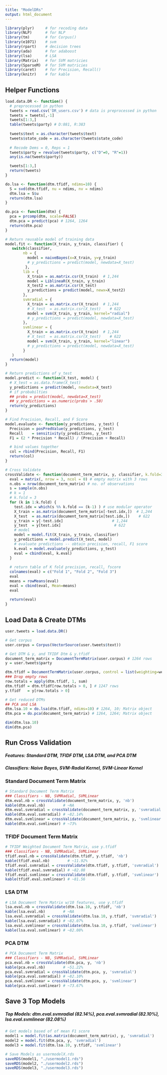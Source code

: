 ```yaml
---
title: "ModelDRs"
output: html_document
---
```

```r
library(plyr)     # for recoding data
library(NLP)      # for NLP
library(tm)       # for Corpus()
library(e1071)    # svm
library(rpart)    # decision trees
library(ada)      # for adaboost
library(lsa)      # LSA
library(Matrix)   # for SVM matricies
library(SparseM)  # for SVM matricies
library(caret)    # for Precision, Recall()
library(knitr)    # for kable
```

## Helper Functions
```r
load.data.DR <- function() {
  # preprocessed in python
  tweets = read.csv('DR_users.csv') # data is preprocessed in python
  tweets = tweets[,-1]
  tweets[1:3,]
  table(tweets$party) # D:881, R:383
  
  tweets$text = as.character(tweets$text)
  tweets$state_code = as.character(tweets$state_code)
  
  # Recode Dems = 0, Reps = 1
  tweets$party = revalue(tweets$party, c("D"=0, "R"=1))
  any(is.na(tweets$party))

  tweets[1:3,]
  return(tweets)
}

do.lsa <- function(dtm.tfidf, ndims=10) {
  S = svd(dtm.tfidf, nu = ndims, nv = ndims)
  dtm.lsa = S$u
  return(dtm.lsa)
}

do.pca <- function(dtm) {
  pca = prcomp(dtm, scale=FALSE)
  dtm.pca = predict(pca) # 1264, 1264
  return(dtm.pca)
}

# Return reusable model of training data
model.fit <- function(X_train, y_train, classifier) {
   switch(classifier, 
        nb = {
          model = naiveBayes(x=X_train, y=y_train)
          # y_predictions = predict(model, newdata=X_test)
         },
        lib = {
          X_train = as.matrix.csr(X_train)  # 1,244
          model = LiblineaR(X_train, y_train)
          X_test2 = as.matrix.csr(X_test)
          y_predictions = predict(model, newx=X_test2)
        },
        svmradial = {
          X_train = as.matrix.csr(X_train)  # 1,244
          # X_test  = as.matrix.csr(X_test)    # 622
          model = svm(X_train, y_train, kernel="radial")
          # y_predictions = predict(model, newdata=X_test)
        },
        svmlinear = {
          X_train = as.matrix.csr(X_train)  # 1,244
          # X_test  = as.matrix.csr(X_test)    # 622
          model = svm(X_train, y_train, kernel="linear")
          # y_predictions = predict(model, newdata=X_test)
        }
   )
  return(model)
}

# Return predictions of y_test
model.predict <- function(X_test, model) {
  # X_test = as.data.frame(X_test)
  y_predictions = predict(model, newdata=X_test)
  # if probabilties
  ## probs = predict(model, newdata=X_test)
  ## y_predictions = as.numeric(probs > .50)
  return(y_predictions)
}

# Find Precision, Recall, and F Score
model.evaluate <- function(y_predictions, y_test) {
  Precision = posPredValue(y_predictions, y_test)
  Recall    = sensitivity(y_predictions, y_test)
  F1 = (2 * Precision * Recall) / (Precision + Recall)

  # bind values together
  col = rbind(Precision, Recall, F1)
  return(col)
}

# Cross Validate
crossValidate <- function(document_term_matrix, y, classifier, k.fold=3) {
  eval = matrix(, nrow = 3, ncol = 0) # empty matrix with 3 rows
  n.obs = nrow(document_term_matrix) # no. of observations 
  s = sample(n.obs)
  # k = 1
  # k.fold = 3
  for (k in 1:k.fold) {
    test.idx = which(s %% k.fold == (k-1) ) # use modular operator
    X_train = as.matrix(document_term_matrix[-test.idx,])  # 1,244
    X_test  = as.matrix(document_term_matrix[test.idx,])    # 622
    y_train = y[-test.idx]                      # 1,244
    y_test  = y[test.idx]                        # 622
    # model 
    model = model.fit(X_train, y_train, classifier)
    y_predictions = model.predict(X_test, model)
    # evaluate predictions -- obtain precision, recall, F1 score
    k.eval = model.evaluate(y_predictions, y_test)
    eval = cbind(eval, k.eval)
  }
  
  # return table of K fold precision, recall, fscore 
  colnames(eval) = c("Fold 1", "Fold 2", "Fold 3")
  eval
  means = rowMeans(eval)
  eval = cbind(eval, Mean=means)
  eval
    
  return(eval)
}

```

## Load Data & Create DTMs
```r
user.tweets = load.data.DR()

# Get corpus
user.corpus = Corpus(VectorSource(user.tweets$text))

# Get DTM & y, and TFIDF Dtm & y.tfidf
document_term_matrix = DocumentTermMatrix(user.corpus) # 1264 rows
y = user.tweets$party

dtm.tfidf = DocumentTermMatrix(user.corpus, control = list(weighting=weightTfIdf))
### Drop empty rows
row.totals = apply(dtm.tfidf, 1, sum)
dtm.tfidf = dtm.tfidf[row.totals > 0, ] # 1247 rows 
y.tfidf   = y[row.totals > 0]

# Get reduced DTMs
## PCA and LSA
dtm.lsa.10 = do.lsa(dtm.tfidf, ndims=10) # 1264, 10; Matrix object
dtm.pca = do.pca(document_term_matrix) # 1264, 1264; Matrix object

dim(dtm.lsa.10)
dim(dtm.pca)

```

## Run Cross Validation
##### Features: Standard DTM, TFIDF DTM, LSA DTM, and PCA DTM
##### Classifiers: Naive Bayes, SVM-Radial Kernel, SVM-Linear Kernel

### Standard Document Term Matrix
```r
# Standard Document Term Matrix
### Classifiers - NB, SVMRadial, SVMLinear
dtm.eval.nb = crossValidate(document_term_matrix, y, 'nb')
kable(dtm.eval.nb)        # ~NA
dtm.eval.svmradial = crossValidate(document_term_matrix, y, 'svmradial')
kable(dtm.eval.svmradial) # ~82.14%
dtm.eval.svmlinear = crossValidate(document_term_matrix, y, 'svmlinear')
kable(dtm.eval.svmlinear) # ~73%
```

### TFIDF Document Term Matrix
```r
# TFIDF Weighted Document Term Matrix, use y.tfidf
### Classifiers - NB, SVMRadial, SVMLinear
tfidf.eval.nb = crossValidate(dtm.tfidf, y.tfidf, 'nb')
kable(tfidf.eval.nb)        # ~11.92%
tfidf.eval.svmradial = crossValidate(dtm.tfidf, y.tfidf, 'svmradial')
kable(tfidf.eval.svmradial) # ~82.08
tfidf.eval.svmlinear = crossValidate(dtm.tfidf, y.tfidf, 'svmlinear')
kable(tfidf.eval.svmlinear) # ~81.56
```

### LSA DTM
```r
# LSA Document Term Matrix w/10 features, use y.tfidf
lsa.eval.nb = crossValidate(dtm.lsa.10, y.tfidf, 'nb')
kable(lsa.eval.nb)        # ~NA
lsa.eval.svmradial = crossValidate(dtm.lsa.10, y.tfidf, 'svmradial')
kable(lsa.eval.svmradial) # ~82.07%
lsa.eval.svmlinear = crossValidate(dtm.lsa.10, y.tfidf, 'svmlinear')
kable(lsa.eval.svmlinear) # ~82.08%
```

### PCA DTM
```r
# PCA Document Term Matrix
### Classifiers - NB, SVMRadial, SVMLinear
pca.eval.nb = crossValidate(dtm.pca, y, 'nb')
kable(pca.eval.nb)        # ~51.22%
pca.eval.svmradial = crossValidate(dtm.pca, y, 'svmradial')
kable(pca.eval.svmradial) # ~82.10%
pca.eval.svmlinear = crossValidate(dtm.pca, y, 'svmlinear')
kable(pca.eval.svmlinear) # ~73.67%
```

## Save 3 Top Models
##### Top Models: dtm.eval.svmradial (82.14%), pca.eval.svmradial (82.10%), lsa.eval.svmlinear (82.08%)
```r
# Get models based of of mean F1 score
model1 = model.fit(as.matrix(document_term_matrix), y, 'svmradial')
model2 = model.fit(dtm.pca, y, 'svmradial')
model3 = model.fit(dtm.lsa.10, y.tfidf, 'svmlinear')

# Save Models as usermodelX.rds
saveRDS(model1, "./usermodel1.rds")
saveRDS(model2, "./usermodel2.rds")
saveRDS(model3, "./usermodel3.rds")
```



